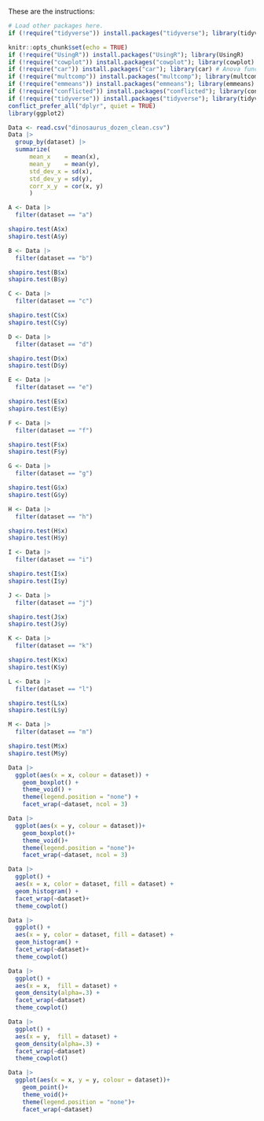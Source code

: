 These are the instructions:

```r
# Load other packages here.
if (!require("tidyverse")) install.packages("tidyverse"); library(tidyverse)

knitr::opts_chunk$set(echo = TRUE)
if (!require("UsingR")) install.packages("UsingR"); library(UsingR)
if (!require("cowplot")) install.packages("cowplot"); library(cowplot)
if (!require("car")) install.packages("car"); library(car) # Anova function for better lm summary stats
if (!require("multcomp")) install.packages("multcomp"); library(multcomp) # glht function for Tukey test
if (!require("emmeans")) install.packages("emmeans"); library(emmeans) # emmeans and pairs functions for post-hoc analysis
if (!require("conflicted")) install.packages("conflicted"); library(conflicted) # For dealing with conflicts
if (!require("tidyverse")) install.packages("tidyverse"); library(tidyverse) # For everything
conflict_prefer_all("dplyr", quiet = TRUE)
library(ggplot2)
```


```r

Data <- read.csv("dinosaurus_dozen_clean.csv")
Data |> 
  group_by(dataset) |> 
  summarize(
      mean_x    = mean(x),
      mean_y    = mean(y),
      std_dev_x = sd(x),
      std_dev_y = sd(y),
      corr_x_y  = cor(x, y)
      )

A <- Data |>
  filter(dataset == "a")

shapiro.test(A$x)
shapiro.test(A$y)

B <- Data |>
  filter(dataset == "b")

shapiro.test(B$x)
shapiro.test(B$y)

C <- Data |>
  filter(dataset == "c")

shapiro.test(C$x)
shapiro.test(C$y)

D <- Data |>
  filter(dataset == "d")

shapiro.test(D$x)
shapiro.test(D$y)

E <- Data |>
  filter(dataset == "e")

shapiro.test(E$x)
shapiro.test(E$y)

F <- Data |>
  filter(dataset == "f")

shapiro.test(F$x)
shapiro.test(F$y)

G <- Data |>
  filter(dataset == "g")

shapiro.test(G$x)
shapiro.test(G$y)

H <- Data |>
  filter(dataset == "h")

shapiro.test(H$x)
shapiro.test(H$y)

I <- Data |>
  filter(dataset == "i")

shapiro.test(I$x)
shapiro.test(I$y)

J <- Data |>
  filter(dataset == "j")

shapiro.test(J$x)
shapiro.test(J$y)

K <- Data |>
  filter(dataset == "k")

shapiro.test(K$x)
shapiro.test(K$y)

L <- Data |>
  filter(dataset == "l")

shapiro.test(L$x)
shapiro.test(L$y)

M <- Data |>
  filter(dataset == "m")

shapiro.test(M$x)
shapiro.test(M$y)
```

```r
Data |>
  ggplot(aes(x = x, colour = dataset)) +
    geom_boxplot() +
    theme_void() +
    theme(legend.position = "none") +
    facet_wrap(~dataset, ncol = 3)
```

```r
Data |>
  ggplot(aes(x = y, colour = dataset))+
    geom_boxplot()+
    theme_void()+
    theme(legend.position = "none")+
    facet_wrap(~dataset, ncol = 3)
```

```r
Data |> 
  ggplot() +
  aes(x = x, color = dataset, fill = dataset) +
  geom_histogram() +
  facet_wrap(~dataset)+
  theme_cowplot()
```

```r
Data |> 
  ggplot() +
  aes(x = y, color = dataset, fill = dataset) +
  geom_histogram() +
  facet_wrap(~dataset)+
  theme_cowplot()
```


```r
Data |> 
  ggplot() +
  aes(x = x,  fill = dataset) + 
  geom_density(alpha=.3) +
  facet_wrap(~dataset)
  theme_cowplot()
```

```r
Data |> 
  ggplot() +
  aes(x = y,  fill = dataset) + 
  geom_density(alpha=.3) +
  facet_wrap(~dataset)
  theme_cowplot()
```

```r
Data |> 
  ggplot(aes(x = x, y = y, colour = dataset))+
    geom_point()+
    theme_void()+
    theme(legend.position = "none")+
    facet_wrap(~dataset)
```

